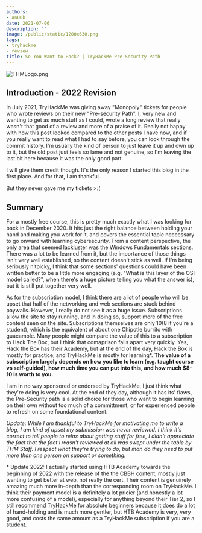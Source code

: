 ```yaml
---
authors:
- an00b
date: 2021-07-06
description: ''
image: /public/static/1200x630.png
tags:
- tryhackme
- review
title: So You Want to Hack? | TryHackMe Pre-Security Path
---
```


![THMLogo.png](https://an00brektn.github.io/img/thm-presecurity/THMlogo.png)

## Introduction - 2022 Revision

In July 2021, TryHackMe was giving away "Monopoly" tickets for people who wrote reviews on their new "Pre-security Path". I, very new and wanting to get as much stuff as I could, wrote a long review that really wasn't that good of a review and more of a praise of it. Really not happy with how this post looked compared to the other posts I have now, and if you really want to read what I had to say before, you can look through the commit history. I'm usually the kind of person to just leave it up and own up to it, but the old post just feels so lame and not genuine, so I'm leaving the last bit here because it was the only good part.

I will give them credit though. It's the only reason I started this blog in the first place. And for that, I am thankful.

But they never gave me my tickets >:(

## Summary

For a mostly free course, this is pretty much exactly what I was looking for back in December 2020. It hits just the right balance between holding your hand and making you work for it, and covers the essential topic neccessary to go onward with learning cybersecurity. From a content perspective, the only area that seemed lackluster was the Windows Fundamentals sections. There was a lot to be learned from it, but the importance of those things isn't very well established, so the content doesn't stick as well. If I'm being seriously nitpicky, I think that some sections' questions could have been written better to be a little more engaging (e.g. "What is this layer of the OSI model called?", when there's a huge picture telling you what the answer is), but it is still put together very well.  

As for the subscription model, I think there are a lot of people who will be upset that half of the networking and web sections are stuck behind paywalls. However, I really do not see it as a huge issue. Subscriptions allow the site to stay running, and in doing so, support more of the free content seen on the site. Subscriptions themselves are only $10 ($8 if you're a student), which is the equivalent of about one Chipotle burrito with guacamole. Many people might compare the value of this to a subscription to Hack The Box, but I think that comaprison falls apart very quickly. Yes, Hack the Box has their Academy, but at the end of the day, Hack the Box is mostly for practice, and TryHackMe is mostly for learning\*. **The value of a subscription largely depends on how you like to learn (e.g. taught course vs self-guided), how much time you can put into this, and how much $8-10 is worth to you.**

I am in no way sponsored or endorsed by TryHackMe, I just think what they're doing is very cool. At the end of they day, although it has its' flaws, the Pre-Security path is a solid choice for those who want to begin learning on their own without too much of a committment, or for experienced people to refresh on some foundational content.

*Update: While I am thankful to TryHackMe for motivating me to write a blog, I am kind of upset my submission was never reviewed. I think it's correct to tell people to relax about getting stuff for free, I didn't appreciate the fact that the fact I wasn't reviewed at all was swept under the table by THM Staff. I respect what they're trying to do, but man do they need to put more than one person on support or something.*

\* Update 2022: I actually started using HTB Academy towards the beginning of 2022 with the release of the the CBBH content, mostly just wanting to get better at web, not really the cert. Their content is genuinely amazing much more in-depth than the corresponding room on TryHackMe. I think their payment model is a definitely a lot pricier (and honestly a lot more confusing of a model), especially for anything beyond their Tier 2, so I still recommend TryHackMe for absolute beginners because it does do a lot of hand-holding and is much more gentler, but HTB Academy is very, very good, and costs the same amount as a TryHackMe subscription if you are a student.